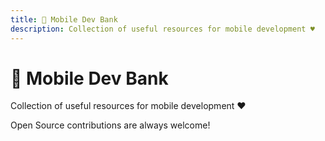 ```yaml
---
title: 🏦 Mobile Dev Bank
description: Collection of useful resources for mobile development ♥️
---
```



# 🏦 Mobile Dev Bank
Collection of useful resources for mobile development ♥️

<Callout type="warning" emoji="💐">
  Open Source contributions are always welcome!
</Callout>

 <BankTable
      resources={mobile}
      title="Mobile Development Resources"
  />
